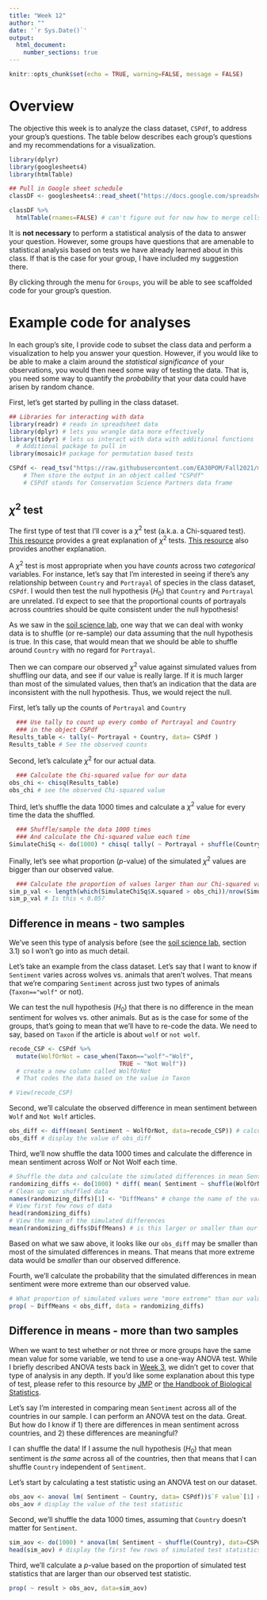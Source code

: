 ```yaml
---
title: "Week 12"
author: ""
date: '`r Sys.Date()`'
output:
  html_document:
    number_sections: true
---
```


```r
knitr::opts_chunk$set(echo = TRUE, warning=FALSE, message = FALSE)
```

# Overview

The objective this week is to analyze the class dataset, `CSPdf`, to address your group's questions. The table below describes each group's questions and my recommendations for a visualization.

```r
library(dplyr)
library(googlesheets4)
library(htmlTable)

## Pull in Google sheet schedule
classDF <- googlesheets4::read_sheet("https://docs.google.com/spreadsheets/d/146RdFkKWC-67AZ4vEl1FIe5ZClIji6EbYFznYGLtcuU/edit?usp=sharing",sheet = "FinalResponses")

classDF %>% 
  htmlTable(rnames=FALSE) # can't figure out for now how to merge cells - whatever
```

It is **not necessary** to perform a statistical analysis of the data to answer your question. However, some groups have questions that are amenable to statistical analysis based on tests we have already learned about in this class. If that is the case for your group, I have included my suggestion there.

By clicking through the menu for `Groups`, you will be able to see scaffolded code for your group's question.

# Example code for analyses

In each group's site, I provide code to subset the class data and perform a visualization to help you answer your question. However, if you would like to be able to make a claim around the *statistical significance* of your observations, you would then need some way of testing the data. That is, you need some way to quantify the *probability* that your data could have arisen by random chance.

First, let's get started by pulling in the class dataset.

```r
## Libraries for interacting with data
library(readr) # reads in spreadsheet data
library(dplyr) # lets you wrangle data more effectively
library(tidyr) # lets us interact with data with additional functions
  # Additional package to pull in
library(mosaic)# package for permutation based tests

CSPdf <- read_tsv("https://raw.githubusercontent.com/EA30POM/Fall2021/main/data/OTEC_CSP.tsv") # use the function read_tsv from readr to pull in a spreadsheet from this URL.
    # Then store the output in an object called "CSPdf"
    # CSPdf stands for Conservation Science Partners data frame
```

## $\chi^2$ test

The first type of test that I'll cover is a $\chi^2$ test (a.k.a. a Chi-squared test). [This resource](https://www.jmp.com/en_ca/statistics-knowledge-portal/chi-square-test/chi-square-test-of-independence.html) provides a great explanation of $\chi^2$ tests. [This resource](http://www.biostathandbook.com/chiind.html) also provides another explanation.

A $\chi^2$ test is most appropriate when you have *counts* across two *categorical* variables. For instance, let's say that I'm interested in seeing if there's any relationship between `Country` and `Portrayal` of species in the class dataset, `CSPdf`. I would then test the null hypothesis ($H_0$) that `Country` and `Portrayal` are unrelated. I'd expect to see that the proportional counts of portrayals across countries should be quite consistent under the null hypothesis!

As we saw in the [soil science lab](https://ea30pom.github.io/Fall2021/soil.html), one way that we can deal with wonky data is to shuffle (or re-sample) our data assuming that the null hypothesis is true. In this case, that would mean that we should be able to shuffle around `Country` with no regard for `Portrayal`. 

Then we can compare our observed $\chi^2$ value against simulated values from shuffling our data, and see if our value is really large. If it is much larger than most of the simulated values, then that's an indication that the data are inconsistent with the null hypothesis. Thus, we would reject the null.

First, let's tally up the counts of `Portrayal` and `Country`
```r
  ### Use tally to count up every combo of Portrayal and Country
  ### in the object CSPdf
Results_table <- tally(~ Portrayal + Country, data= CSPdf )
Results_table # See the observed counts
```

Second, let's calculate $\chi^2$ for our actual data.

```r
  ### Calculate the Chi-squared value for our data
obs_chi <- chisq(Results_table)
obs_chi # see the observed Chi-squared value
```

Third, let's shuffle the data 1000 times and calculate a $\chi^2$ value for every time the data the shuffled.
```r
  ### Shuffle/sample the data 1000 times
  ### And calculate the Chi-squared value each time
SimulateChiSq <- do(1000) * chisq( tally( ~ Portrayal + shuffle(Country), data= CSPdf))
```

Finally, let's see what proportion ($p$-value) of the simulated $\chi^2$ values are bigger than our observed value.

```r
  ### Calculate the proportion of values larger than our Chi-squared value
sim_p_val <- length(which(SimulateChiSq$X.squared > obs_chi))/nrow(SimulateChiSq)
sim_p_val # Is this < 0.05?
```

## Difference in means - two samples

We've seen this type of analysis before (see the [soil science lab](https://ea30pom.github.io/Fall2021/soil.html), section 3.1) so I won't go into as much detail.

Let's take an example from the class dataset. Let's say that I want to know if `Sentiment` varies across wolves vs. animals that aren't wolves. That means that we're comparing `Sentiment` across just two types of animals (`Taxon=="wolf"` or not).

We can test the null hypothesis ($H_0$) that there is no difference in the mean sentiment for wolves vs. other animals. But as is the case for some of the groups, that's going to mean that we'll have to re-code the data. We need to say, based on `Taxon` if the article is about `wolf` or `not wolf`.

```r
recode_CSP <- CSPdf %>%
  mutate(WolfOrNot = case_when(Taxon=="wolf"~"Wolf",
                               TRUE ~ "Not Wolf"))
  # create a new column called WolfOrNot
  # That codes the data based on the value in Taxon

# View(recode_CSP)
```

Second, we'll calculate the observed difference in mean sentiment between `Wolf` and `Not Wolf` articles.

```r
obs_diff <- diff(mean( Sentiment ~ WolfOrNot, data=recode_CSP)) # calculate the difference between the means and store in a variable called "obs_diff"
obs_diff # display the value of obs_diff
```

Third, we'll now shuffle the data 1000 times and calculate the difference in mean sentiment across Wolf or Not Wolf each time.

```r
# Shuffle the data and calculate the simulated differences in mean Sentiment
randomizing_diffs <- do(1000) * diff( mean( Sentiment ~ shuffle(WolfOrNot), data = recode_CSP) ) # calculate the mean in SoilDensity when we're shuffling the plant community around 1000 times
# Clean up our shuffled data
names(randomizing_diffs)[1] <- "DiffMeans" # change the name of the variable
# View first few rows of data
head(randomizing_diffs)
# View the mean of the simulated differences
mean(randomizing_diffs$DiffMeans) # is this larger or smaller than our observed difference
```

Based on what we saw above, it looks like our `obs_diff` may be smaller than most of the simulated differences in means. That means that more extreme data would be *smaller* than our observed difference.

Fourth, we'll calculate the probability that the simulated differences in mean sentiment were more extreme than our observed value.

```r
# What proportion of simulated values were "more extreme" than our value?
prop( ~ DiffMeans < obs_diff, data = randomizing_diffs)
```

## Difference in means - more than two samples

When we want to test whether or not three or more groups have the same mean value for some variable, we tend to use a one-way ANOVA test. While I briefly described ANOVA tests back in [Week 3](https://ea30pom.github.io/Fall2021/AQexp2.html), we didn't get to cover that type of analysis in any depth. If you'd like some explanation about this type of test, please refer to this resource by [JMP](https://www.jmp.com/en_ca/statistics-knowledge-portal/one-way-anova.html#404f1893-ae56-43ed-b84c-f6c99f313eca) or [the Handbook of Biological Statistics](http://www.biostathandbook.com/onewayanova.html).

Let's say I'm interested in comparing mean `Sentiment` across all of the countries in our sample. I can perform an ANOVA test on the data. Great. But how do I know if 1) there are differences in mean sentiment across countries, and 2) these differences are meaningful?

I can shuffle the data! If I assume the null hypothesis ($H_0$) that mean sentiment is *the same* across all of the countries, then that means that I can shuffle `Country` independent of `Sentiment`.

Let's start by calculating a test statistic using an ANOVA test on our dataset.

```r
obs_aov <- anova( lm( Sentiment ~ Country, data= CSPdf))$`F value`[1] # calculate a test statistic from our data
obs_aov # display the value of the test statistic
```

Second, we'll shuffle the data 1000 times, assuming that `Country` doesn't matter for `Sentiment`.

```r
sim_aov <- do(1000) * anova(lm( Sentiment ~ shuffle(Country), data=CSPdf))$`F value`[1]
head(sim_aov) # display the first few rows of simulated test statistics
```

Third, we'll calculate a $p$-value based on the proportion of simulated test statistics that are larger than our observed test statistic.

```r
prop( ~ result > obs_aov, data=sim_aov)
```